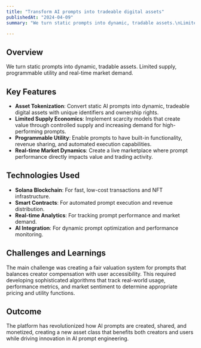 ---
title: "Transform AI prompts into tradeable digital assets"
publishedAt: "2024-04-09"
summary: "We turn static prompts into dynamic, tradable assets.\nLimited supply, programmable utility and real-time market demand."

---

## Overview

We turn static prompts into dynamic, tradable assets. 
Limited supply, programmable utility and real-time market demand.

## Key Features

- **Asset Tokenization**: Convert static AI prompts into dynamic, tradeable digital assets with unique identifiers and ownership rights.
- **Limited Supply Economics**: Implement scarcity models that create value through controlled supply and increasing demand for high-performing prompts.
- **Programmable Utility**: Enable prompts to have built-in functionality, revenue sharing, and automated execution capabilities.
- **Real-time Market Dynamics**: Create a live marketplace where prompt performance directly impacts value and trading activity.

## Technologies Used

- **Solana Blockchain**: For fast, low-cost transactions and NFT infrastructure.
- **Smart Contracts**: For automated prompt execution and revenue distribution.
- **Real-time Analytics**: For tracking prompt performance and market demand.
- **AI Integration**: For dynamic prompt optimization and performance monitoring.

## Challenges and Learnings

The main challenge was creating a fair valuation system for prompts that balances creator compensation with user accessibility. This required developing sophisticated algorithms that track real-world usage, performance metrics, and market sentiment to determine appropriate pricing and utility functions.

## Outcome

The platform has revolutionized how AI prompts are created, shared, and monetized, creating a new asset class that benefits both creators and users while driving innovation in AI prompt engineering.